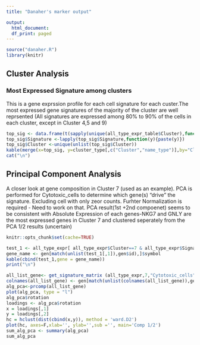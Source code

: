 ```yaml
---
title: "Danaher's marker output"

output:
  html_document:
  df_print: paged
---
```


```r
source("danaher.R")
library(knitr)
```

## Cluster Analysis 

### Most Expressed Signature among clusters 
This is a gene exprssion profile for each cell signature for each custer.The most expressed gene signatures of the majority of the cluster are well reprsented (All signatures are expressed among 80% to 90% of the cells in each  cluster, except in Cluster 4,5 and 9)
```r
top_sig <- data.frame(t(sapply(unique(all_type_expr_table$Cluster),function(x){ all_type_expr_table[all_type_expr_table$Cluster == x,][which(all_type_expr_table$precent_count[all_type_expr_table$Cluster == x] == max(all_type_expr_table$precent_count[all_type_expr_table$Cluster == x])),] })))
top_sig$Signature <-lapply(top_sig$Signature,function(y){paste(y)})
top_sig$Cluster <-unique(unlist(top_sig$Cluster))
kable(merge(x=top_sig, y=cluster_type[,c("Cluster","name_type")],by="Cluster"))
cat("\n")
```
## Principal Component Analysis
A closer look at gene composition in Cluster 7 (used as an example). PCA is performed for Cytotoxic_cells to determine which gene(s) "drive" the signature. Excluding cell with only zeor counts. Furhter Normalization is required - Need to work on that. PCA result(1st +2nd compoenet) seems to be consistent with Absolute Expression of each genes-NKG7 and GNLY are the most expressed genes in Cluster 7 and clustered seperately from the PCA 1/2 results (uncertain)
```r
knitr::opts_chunk$set(cache=TRUE)

test_1 <- all_type_expr[ all_type_expr$Cluster==7 & all_type_expr$Signature =="Cytotoxic_cells",] %>% group_by(Gene,Signature) %>% summarise(count=n_distinct(Barcode),EXP_mean=mean(as.numeric(Expression)),SD_mean = sd(as.numeric(Expression)),Abs_Exp=sum(as.numeric(Expression)))
gene_name <- gen[match(unlist(test_1[,1]),gen$id),]$symbol
kable(cbind(test_1,gene = gene_name))
print("\n")

all_list_gene<- get_signature_matrix (all_type_expr,7,"Cytotoxic_cells")
colnames(all_list_gene) <- gen[match(unlist(colnames(all_list_gene)),gen$id),]$symbol
alg_pca<-prcomp(all_list_gene)
plot(alg_pca, type = "l")
alg_pca$rotation
loadings <- alg_pca$rotation
x = loadings[,1]
y = loadings[,2]
hc = hclust(dist(cbind(x,y)), method = 'ward.D2')
plot(hc, axes=F,xlab='', ylab='',sub ='', main='Comp 1/2')
sum_alg_pca <- summary(alg_pca)
sum_alg_pca
```
